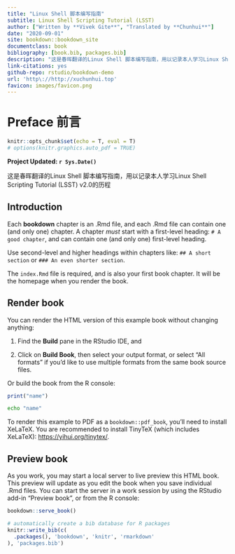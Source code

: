 --- 
title: "Linux Shell 脚本编写指南"
subtitle: Linux Shell Scripting Tutorial (LSST)
author: ["Written by **Vivek Gite**", "Translated by **Chunhui**"]
date: "2020-09-01"
site: bookdown::bookdown_site
documentclass: book
bibliography: [book.bib, packages.bib]
description: "这是春晖翻译的Linux Shell 脚本编写指南，用以记录本人学习Linux Shell Scripting Tutorial (LSST) v2.0的历程"
link-citations: yes
github-repo: rstudio/bookdown-demo
url: 'http\://http://xuchunhui.top'
favicon: images/favicon.png
---


# Preface 前言 {-}

<!-- R global options: R chunk images display without code (no echo); show PDF image over JPG/PNG when available in PDF output -->
```{r setup, include=FALSE}
knitr::opts_chunk$set(echo = T, eval = T)
# options(knitr.graphics.auto_pdf = TRUE)
```

**Project Updated: `r Sys.Date()`**

这是春晖翻译的Linux Shell 脚本编写指南，用以记录本人学习Linux Shell Scripting Tutorial (LSST) v2.0的历程

## Introduction {-}

Each **bookdown** chapter is an .Rmd file, and each .Rmd file can contain one (and only one) chapter. A chapter *must* start with a first-level heading: `# A good chapter`, and can contain one (and only one) first-level heading.

Use second-level and higher headings within chapters like: `## A short section` or `### An even shorter section`.

The `index.Rmd` file is required, and is also your first book chapter. It will be the homepage when you render the book.

## Render book

You can render the HTML version of this example book without changing anything:

1. Find the **Build** pane in the RStudio IDE, and

1. Click on **Build Book**, then select your output format, or select "All formats" if you'd like to use multiple formats from the same book source files.

Or build the book from the R console:

```{r}
print("name")
```

```{bash}
echo "name"
```

To render this example to PDF as a `bookdown::pdf_book`, you'll need to install XeLaTeX. You are recommended to install TinyTeX (which includes XeLaTeX): <https://yihui.org/tinytex/>.

## Preview book

As you work, you may start a local server to live preview this HTML book. This preview will update as you edit the book when you save individual .Rmd files. You can start the server in a work session by using the RStudio add-in "Preview book", or from the R console:

```{r eval=FALSE}
bookdown::serve_book()
```


```{r include=FALSE}
# automatically create a bib database for R packages
knitr::write_bib(c(
  .packages(), 'bookdown', 'knitr', 'rmarkdown'
), 'packages.bib')
```
